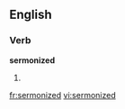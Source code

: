 ==English==

===Verb===
'''sermonized'''

# {{present participle of|[[sermonize]]}}

[[fr:sermonized]]
[[vi:sermonized]]